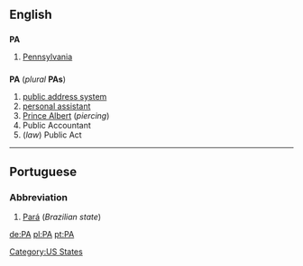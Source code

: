 ==English==
==={{Abbreviation}}===
'''PA'''

#[[Pennsylvania]]

==={{initialism}}===
'''PA''' (''plural'' '''PAs''')

#[[public address system]]
#[[personal assistant]]
#[[Prince Albert]] (''piercing'')
#Public Accountant
#(''law'') Public Act

----

==Portuguese==
===Abbreviation===
#[[Pará]] (''Brazilian state'')

[[de:PA]]
[[pl:PA]]
[[pt:PA]]

[[Category:US States]]